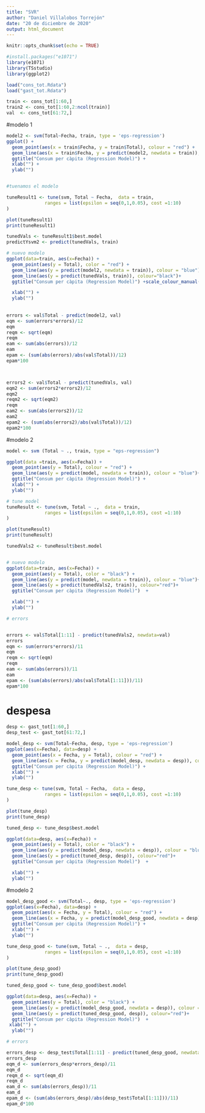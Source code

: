 ---
title: "SVR"
author: "Daniel Villalobos Torrejón"
date: "20 de diciembre de 2020"
output: html_document
---

```{r setup, include=FALSE}
knitr::opts_chunk$set(echo = TRUE)
```

```{r}
#install.packages("e1071")
library(e1071)
library(TSstudio)
library(ggplot2)
```

```{r}
load("cons_tot.Rdata")
load("gast_tot.Rdata")
```
```{r}
train <- cons_tot[1:60,]
train2 <- cons_tot[1:60,2:ncol(train)]
val  <- cons_tot[61:72,]
```

#modelo 1
```{r}

model2 <- svm(Total~Fecha, train, type = 'eps-regression')
ggplot() +
  geom_point(aes(x = train$Fecha, y = train$Total), colour = "red") +
  geom_line(aes(x = train$Fecha, y = predict(model2, newdata = train)), colour = "blue")+
  ggtitle("Consum per càpita (Regression Model)") +
  xlab("") +
  ylab("")


#tuenamos el modelo

tuneResult1 <- tune(svm, Total ~ Fecha,  data = train,
              ranges = list(epsilon = seq(0,1,0.05), cost =1:10)
)

plot(tuneResult1)
print(tuneResult1)

tunedVals <- tuneResult1$best.model
predictYsvm2 <- predict(tunedVals, train)

# nuevo modelo
ggplot(data=train, aes(x=Fecha)) +
  geom_point(aes(y = Total), color = "red") +
  geom_line(aes(y = predict(model2, newdata = train)), colour = "blue")+
  geom_line(aes(y = predict(tunedVals, train)), colour="black")+
  ggtitle("Consum per càpita (Regression Model)") +scale_colour_manual("", breaks = c("TempMax", "TempMedia"), values = c("red",  "blue")) +

  xlab("") +
  ylab("")
  
  
errors <- val$Total - predict(model2, val)
eqm <- sum(errors*errors)/12
eqm
reqm <- sqrt(eqm)
reqm
eam <- sum(abs(errors))/12
eam
epam <- (sum(abs(errors)/abs(val$Total))/12)
epam*100  



errors2 <- val$Total - predict(tunedVals, val)
eqm2 <- sum(errors2*errors2)/12
eqm2
reqm2 <- sqrt(eqm2)
reqm
eam2 <- sum(abs(errors2))/12
eam2
epam2 <- (sum(abs(errors2)/abs(val$Total))/12)
epam2*100
```

#modelo 2
```{r}
model <- svm (Total ~ ., train, type = "eps-regression")

ggplot(data =train, aes(x=Fecha)) +
  geom_point(aes(y = Total), colour = "red") +
  geom_line(aes(y = predict(model, newdata = train)), colour = "blue")+
  ggtitle("Consum per càpita (Regression Model)") +
  xlab("") +
  ylab("")

# tune model
tuneResult <- tune(svm, Total ~ .,  data = train,
              ranges = list(epsilon = seq(0,1,0.05), cost =1:10)
)

plot(tuneResult)
print(tuneResult)

tunedVals2 <- tuneResult$best.model


# nuevo modelo
ggplot(data=train, aes(x=Fecha)) +
  geom_point(aes(y = Total), color = "black") +
  geom_line(aes(y = predict(model, newdata = train)), colour = "blue")+
  geom_line(aes(y = predict(tunedVals2, train)), colour="red")+
  ggtitle("Consum per càpita (Regression Model)")  +

  xlab("") +
  ylab("")

# errors


errors <- val$Total[1:11] - predict(tunedVals2, newdata=val)
errors
eqm <- sum(errors*errors)/11
eqm
reqm <- sqrt(eqm)
reqm
eam <- sum(abs(errors))/11
eam
epam <- (sum(abs(errors)/abs(val$Total[1:11]))/11)
epam*100

```

# despesa

```{r}
desp <- gast_tot[1:60,]
desp_test <- gast_tot[61:72,]
```

```{r}
model_desp <- svm(Total~Fecha, desp, type = 'eps-regression')
ggplot(aes(x=Fecha), data=desp) +
  geom_point(aes(x = Fecha, y = Total), colour = "red") +
  geom_line(aes(x = Fecha, y = predict(model_desp, newdata = desp)), colour = "blue")+
  ggtitle("Consum per càpita (Regression Model)") +
  xlab("") +
  ylab("")

tune_desp <- tune(svm, Total ~ Fecha,  data = desp,
              ranges = list(epsilon = seq(0,1,0.05), cost =1:10)
)

plot(tune_desp)
print(tune_desp)

tuned_desp <- tune_desp$best.model

ggplot(data=desp, aes(x=Fecha)) +
  geom_point(aes(y = Total), color = "black") +
  geom_line(aes(y = predict(model_desp, newdata = desp)), colour = "blue")+
  geom_line(aes(y = predict(tuned_desp, desp)), colour="red")+
  ggtitle("Consum per càpita (Regression Model)")  +

  xlab("") +
  ylab("")
```

#modelo 2
```{r}
model_desp_good <- svm(Total~., desp, type = 'eps-regression')
ggplot(aes(x=Fecha), data=desp) +
  geom_point(aes(x = Fecha, y = Total), colour = "red") +
  geom_line(aes(x = Fecha, y = predict(model_desp_good, newdata = desp)), colour = "blue")+
  ggtitle("Consum per càpita (Regression Model)") +
  xlab("") +
  ylab("")

tune_desp_good <- tune(svm, Total ~ .,  data = desp,
              ranges = list(epsilon = seq(0,1,0.05), cost =1:10)
)

plot(tune_desp_good)
print(tune_desp_good)

tuned_desp_good <- tune_desp_good$best.model

ggplot(data=desp, aes(x=Fecha)) +
  geom_point(aes(y = Total), color = "black") +
  geom_line(aes(y = predict(model_desp_good, newdata = desp)), colour = "blue")+
  geom_line(aes(y = predict(tuned_desp_good, desp)), colour="red")+
  ggtitle("Consum per càpita (Regression Model)")  +
 xlab("") +
  ylab("")

# errors

errors_desp <- desp_test$Total[1:11] - predict(tuned_desp_good, newdata=desp_test)
errors_desp
eqm_d <- sum(errors_desp*errors_desp)/11
eqm_d
reqm_d <- sqrt(eqm_d)
reqm_d
eam_d <- sum(abs(errors_desp))/11
eam_d
epam_d <- (sum(abs(errors_desp)/abs(desp_test$Total[1:11]))/11)
epam_d*100

```


